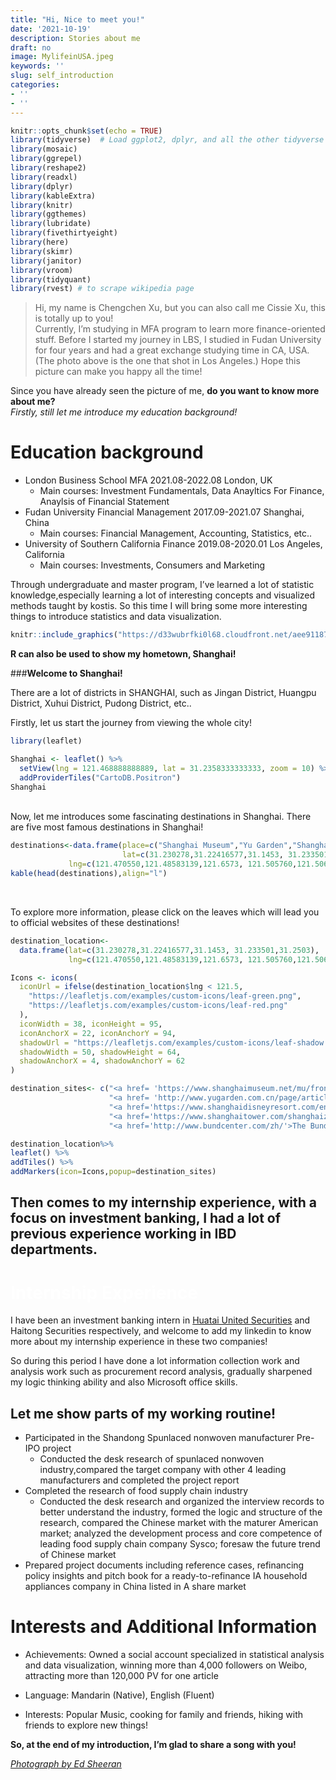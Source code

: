 ```yaml
---
title: "Hi, Nice to meet you!"
date: '2021-10-19'
description: Stories about me
draft: no
image: MylifeinUSA.jpeg
keywords: ''
slug: self_introduction
categories:
- ''
- ''
---
```


```r
knitr::opts_chunk$set(echo = TRUE)
library(tidyverse)  # Load ggplot2, dplyr, and all the other tidyverse packages
library(mosaic)
library(ggrepel)
library(reshape2)
library(readxl)
library(dplyr)
library(kableExtra)
library(knitr)
library(ggthemes)
library(lubridate)
library(fivethirtyeight)
library(here)
library(skimr)
library(janitor)
library(vroom)
library(tidyquant)
library(rvest) # to scrape wikipedia page
```

> Hi, my name is Chengchen Xu, but you can also call me Cissie Xu, this is totally up to you! \n\
Currently, I'm studying in MFA program to learn more finance-oriented stuff. Before I started my journey in LBS, I studied in Fudan University for four years and had a great exchange studying time in CA, USA. (The photo above is the one that shot in Los Angeles.) Hope this picture can make you happy all the time!


Since you have already seen the picture of me, **do you want to know more about me?**\n\
*Firstly, still let me introduce my education background!*

# **<span style="color:light grey;">Education background</span>**
-   London Business School              MFA                     2021.08-2022.08   London, UK
    -  Main courses: Investment Fundamentals, Data Anayltics For Finance, Anaylsis of Financial Statement
-   Fudan University                    Financial Management    2017.09-2021.07   Shanghai, China
    -  Main courses: Financial Management, Accounting, Statistics, etc..

-   University of Southern California   Finance                 2019.08-2020.01         Los Angeles, California
    -  Main courses: Investments, Consumers and Marketing
    
Through undergraduate and master program, I've learned a lot of statistic knowledge,especially learning a lot of interesting concepts and visualized methods taught by kostis.
So this time I will bring some more interesting things to introduce statistics and data visualization.

```r
knitr::include_graphics("https://d33wubrfki0l68.cloudfront.net/aee91187a9c6811a802ddc524c3271302893a149/a7003/images/bandthree2.png")
```

**R can also be used to show my hometown, Shanghai! **

###**Welcome to Shanghai!**

There are a lot of districts in SHANGHAI, such as Jingan District, Huangpu District, Xuhui District, Pudong District, etc..

Firstly, let us start the journey from viewing the whole city!


```r
library(leaflet)

Shanghai <- leaflet() %>% 
  setView(lng = 121.468888888889, lat = 31.2358333333333, zoom = 10) %>% 
  addProviderTiles("CartoDB.Positron") 
Shanghai
```
\n\
Now, let me introduces some fascinating destinations in Shanghai.
There are five most famous destinations in Shanghai!

```r
destinations<-data.frame(place=c("Shanghai Museum","Yu Garden","Shanghai Disneyland","The Bund","Shanghai Tower"),
                         lat=c(31.230278,31.22416577,31.1453, 31.233501,31.2503),
             lng=c(121.470550,121.48583139,121.6573, 121.505760,121.5064))
kable(head(destinations),align="l")
```
\n\

To explore more information, please click on the leaves which will lead you to official websites of these destinations!

```r
destination_location<-
  data.frame(lat=c(31.230278,31.22416577,31.1453, 31.233501,31.2503),
             lng=c(121.470550,121.48583139,121.6573, 121.505760,121.5064)) 

Icons <- icons(
  iconUrl = ifelse(destination_location$lng < 121.5,
    "https://leafletjs.com/examples/custom-icons/leaf-green.png",
    "https://leafletjs.com/examples/custom-icons/leaf-red.png"
  ),
  iconWidth = 38, iconHeight = 95,
  iconAnchorX = 22, iconAnchorY = 94,
  shadowUrl = "https://leafletjs.com/examples/custom-icons/leaf-shadow.png",
  shadowWidth = 50, shadowHeight = 64,
  shadowAnchorX = 4, shadowAnchorY = 62
)

destination_sites<- c("<a href= 'https://www.shanghaimuseum.net/mu/frontend/pg/index' >Shanghai Museum</a>",
                      "<a href= 'http://www.yugarden.com.cn/page/articleView/index.html' >Shanghai Yu Garden</a>",
                      "<a href='https://www.shanghaidisneyresort.com/en/'>Disney Shanghai</a>",
                      "<a href='https://www.shanghaitower.com/shanghaizhongxinEnglish/index.php?num=1'>Shanghai Tower</a>",
                      "<a href='http://www.bundcenter.com/zh/'>The Bund</a>")

destination_location%>%
leaflet() %>%
addTiles() %>%
addMarkers(icon=Icons,popup=destination_sites)


```


## Then comes to my internship experience, with a focus on investment banking, I had a lot of previous experience working in IBD departments.


# **<span style="color:white;">Internship Experience</span>**

I have been an investment banking intern in [Huatai United Securities](https://www.lhzq.com/) and Haitong Securities respectively, and welcome to add my linkedin to know more about my internship experience in these two companies!


So during this period I have done a lot information collection work and analysis work such as procurement record analysis, gradually sharpened my logic thinking ability and also Microsoft office skills.


## **Let me show parts of my working routine!** 


-  Participated in the Shandong Spunlaced nonwoven manufacturer Pre-IPO project 
    -  Conducted the desk research of spunlaced nonwoven industry,compared the target company with other 4 leading manufacturers and completed the project report
    
-  Completed the research of food supply chain industry
    -  Conducted the desk research and organized the interview records to better understand the industry, formed the logic and structure of the research, compared the Chinese market with the maturer American market; analyzed the development process and core competence of leading food supply chain company Sysco; foresaw the future trend of Chinese market

-  Prepared project documents including reference cases, refinancing policy insights and pitch book for a ready-to-refinance IA household appliances company in China listed in A share market 


# **<span style="color:light yellow;">Interests and Additional Information </span>**

- Achievements: Owned a social account specialized in statistical analysis and data visualization, winning more than 4,000 followers on Weibo, attracting more than 120,000 PV for one article 

- Language:  Mandarin (Native), English (Fluent) 

- Interests: Popular Music, cooking for family and friends, hiking with friends to explore new things!


**So, at the end of my introduction, I'm glad to share a song with you! **


[*Photograph by Ed Sheeran*](https://www.youtube.com/watch?v=nSDgHBxUbVQ)



